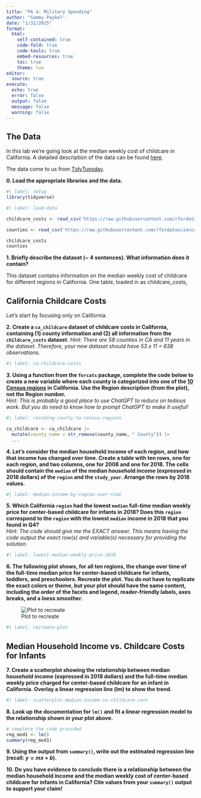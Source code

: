 ```yaml
---
title: "PA 4: Military Spending"
author: "Sammy Paykel"
date: "1/31/2025"
format: 
  html:
    self-contained: true
    code-fold: true
    code-tools: true
    embed-resources: true
    toc: true
    theme: lux
editor: 
  source: true
execute:
  echo: true
  error: false
  output: false
  message: false
  warning: false
---
```


## The Data

In this lab we're going look at the median weekly cost of childcare in
California. A detailed description of the data can be found [here](https://github.com/rfordatascience/tidytuesday/blob/master/data/2023/2023-05-09/readme.md).

The data come to us from [TidyTuesday](https://github.com/rfordatascience/tidytuesday).

**0. Load the appropriate libraries and the data.**

```r
#| label: setup
library(tidyverse)
```

```r
#| label: load-data

childcare_costs <- read_csv('https://raw.githubusercontent.com/rfordatascience/tidytuesday/master/data/2023/2023-05-09/childcare_costs.csv')

counties <- read_csv('https://raw.githubusercontent.com/rfordatascience/tidytuesday/master/data/2023/2023-05-09/counties.csv')

childcare_costs
counties
```

**1. Briefly describe the dataset (~ 4 sentences). What information does it contain?**

This dataset contains information on the median weekly cost of childcare for different regions in California. One table, loaded in as childcare_costs, 

## California Childcare Costs

Let's start by focusing only on California. 

**2. Create a `ca_childcare` dataset of childcare costs in California, containing (1) county information and (2) all information from the `childcare_costs` dataset.** 
*Hint: There are 58 counties in CA and 11 years in the dataset. Therefore, your new dataset should have 53 x 11 = 638 observations.*

```r
#| label: ca-childcare-costs

```

**3. Using a function from the `forcats` package, complete the code below to create a new variable where each county is categorized into one of the [10 Census regions](https://census.ca.gov/regions/) in California. Use the Region description (from the plot), not the Region number.**  
*Hint: This is probably a good place to use ChatGPT to reduce on tedious work. But you do need to know how to prompt ChatGPT to make it useful!*

```r
#| label: recoding-county-to-census-regions

ca_childcare <- ca_childcare |> 
  mutate(county_name = str_remove(county_name, " County")) |>
  ...
```


**4. Let's consider the median household income of each region, and how that income has changed over time. Create a table with ten rows, one for each region, and two columns, one for 2008 and one for 2018. The cells should contain the `median` of the median household income (expressed in 2018 dollars) of the `region` and the `study_year`. Arrange the rows by 2018 values.**

```r
#| label: median-income-by-region-over-time

```


**5. Which California `region` had the lowest `median` full-time median weekly price for center-based childcare for infants in 2018? Does this `region` correspond to the `region` with the lowest `median` income in 2018 that you found in Q4?**  
*Hint: The code should give me the EXACT answer. This means having the code output the exact row(s) and variable(s) necessary for providing the solution.*

```r
#| label: lowest-median-weekly-price-2018

```

**6. The following plot shows, for all ten regions, the change over time of the full-time median price for center-based childcare for infants, toddlers, and preschoolers. Recreate the plot. You do not have to replicate the exact colors or theme, but your plot should have the same content, including the order of the facets and legend, reader-friendly labels, axes breaks, and a loess smoother.**

![Plot to recreate](https://atheobold.github.io/groupworthy-data-science/labs/instructions/images/lab-4-recreate-plot.png)

```r
#| label: recreate-plot

```


## Median Household Income vs. Childcare Costs for Infants

**7. Create a scatterplot showing the relationship between median household income (expressed in 2018 dollars) and the full-time median weekly price charged for center-based childcare for an infant in California. Overlay a linear regression line (lm) to show the trend.**

```r
#| label: scatterplot-median-income-vs-childcare-cost

```

**8. Look up the documentation for `lm()` and fit a linear regression model to the relationship shown in your plot above.**

```r
# complete the code provided
reg_mod1 <- lm()
summary(reg_mod1)
```

**9. Using the output from `summary()`, write out the estimated regression line (recall: $y = mx + b$).**

**10. Do you have evidence to conclude there is a relationship between the median household income and the median weekly cost of center-based childcare for infants in California? Cite values from your `summary()` output to support your claim!**
